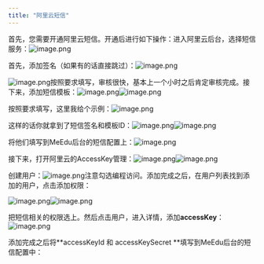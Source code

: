 ```yaml
---
title: "阿里云短信"
---
```


首先，您需要开通阿里云短信。开通后进行如下操作：进入阿里云后台，选择短信服务：![image.png](https://minio.meedu.vip/meedu-faq/images/b01a0e23da718a08989311b8b2dfb069/ipqVQDbH8hlsrvR2Exsk7d65Y3abN8ph.png)

首先，添加签名（如果有的话直接跳过）：![image.png](https://minio.meedu.vip/meedu-faq/images/b01a0e23da718a08989311b8b2dfb069/nrzLgsDcbwxpOv9DnPSbGbc3x2gbyaBg.png)

![image.png](https://minio.meedu.vip/meedu-faq/images/b01a0e23da718a08989311b8b2dfb069/fr4pIM4OoPFnKFcQR4jWeMKgsJKNzEYf.png)按照要求填写，审核很快，基本上一个小时之后肯定审核完成。接下来，添加短信模板：![image.png](https://minio.meedu.vip/meedu-faq/images/b01a0e23da718a08989311b8b2dfb069/58APLfHqwhOWpvUGzZFPYIM6xiMpVQHB.png)![image.png](https://minio.meedu.vip/meedu-faq/images/b01a0e23da718a08989311b8b2dfb069/AoEjIIt4aun4B8bnhGvOkSnsSbXwi4QU.png)

按照要求填写，这里我给个示例：![image.png](https://minio.meedu.vip/meedu-faq/images/b01a0e23da718a08989311b8b2dfb069/6oa6lO7dymBA6jlNGkeaBv7wKl2OlKwa.png)

这样的话你就拿到了短信签名和模板ID：![image.png](https://minio.meedu.vip/meedu-faq/images/b01a0e23da718a08989311b8b2dfb069/kGparR7cgictEtytEwwneG8NLyr4vIOH.png)![image.png](https://minio.meedu.vip/meedu-faq/images/b01a0e23da718a08989311b8b2dfb069/vWtkgW6VUqnPQUOlKXmUnkK4183lqlxs.png)

将他们填写到MeEdu后台的短信配置上：![image.png](https://minio.meedu.vip/meedu-faq/images/b01a0e23da718a08989311b8b2dfb069/pfcDVU5kfmVY37EG9APvo5Wpag65Nvcc.png)

接下来，打开阿里云的AccessKey管理：![image.png](https://minio.meedu.vip/meedu-faq/images/b01a0e23da718a08989311b8b2dfb069/nwIjnnpuieoPRdqBNfLaNl2qd0QexHkw.png)![image.png](https://minio.meedu.vip/meedu-faq/images/b01a0e23da718a08989311b8b2dfb069/CfftumNj9uSjzQzazbNv1EndXGpRG7An.png)

创建用户：![image.png](https://minio.meedu.vip/meedu-faq/images/b01a0e23da718a08989311b8b2dfb069/sDTl6IB7re0R0xogUlfkblOmqB9VIj0k.png)注意勾选编程访问。添加完成之后，在用户列表找到添加的用户，点击添加权限：

![image.png](https://minio.meedu.vip/meedu-faq/images/b01a0e23da718a08989311b8b2dfb069/whqvJMvi6cgXvcVUQr21qWVfVqFSrsiL.png)![image.png](https://minio.meedu.vip/meedu-faq/images/b01a0e23da718a08989311b8b2dfb069/bMciqmdM1Yq8Y2dHJo56jrQcPt3xmElt.png)

把短信相关的权限选上。然后点击用户，进入详情，添加**accessKey**：![image.png](https://minio.meedu.vip/meedu-faq/images/b01a0e23da718a08989311b8b2dfb069/yzfJzSMT2UTM0ApxmT0eSK5RdHRxuPzh.png)

添加完成之后将**accessKeyId 和 accessKeySecret **填写到MeEdu后台的短信配置中：